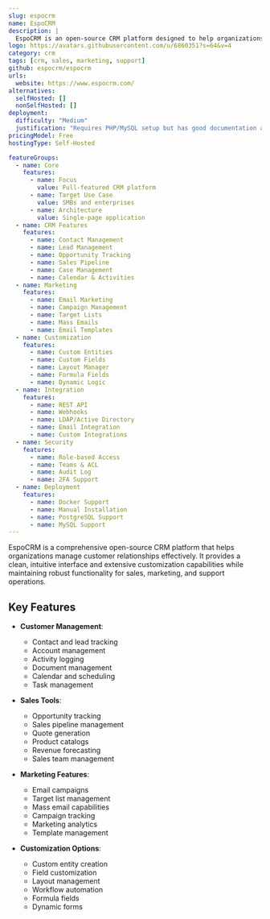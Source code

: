 ```yaml
---
slug: espocrm
name: EspoCRM
description: |
  EspoCRM is an open-source CRM platform designed to help organizations build and maintain strong customer relationships, providing tools for managing leads, contacts, sales opportunities, marketing campaigns, and support cases.
logo: https://avatars.githubusercontent.com/u/6860351?s=64&v=4
category: crm
tags: [crm, sales, marketing, support]
github: espocrm/espocrm
urls:
  website: https://www.espocrm.com/
alternatives:
  selfHosted: []
  nonSelfHosted: []
deployment:
  difficulty: "Medium"
  justification: "Requires PHP/MySQL setup but has good documentation and multiple installation options."
pricingModel: Free
hostingType: Self-Hosted

featureGroups:
  - name: Core
    features:
      - name: Focus
        value: Full-featured CRM platform
      - name: Target Use Case
        value: SMBs and enterprises
      - name: Architecture
        value: Single-page application
  - name: CRM Features
    features:
      - name: Contact Management
      - name: Lead Management
      - name: Opportunity Tracking
      - name: Sales Pipeline
      - name: Case Management
      - name: Calendar & Activities
  - name: Marketing
    features:
      - name: Email Marketing
      - name: Campaign Management
      - name: Target Lists
      - name: Mass Emails
      - name: Email Templates
  - name: Customization
    features:
      - name: Custom Entities
      - name: Custom Fields
      - name: Layout Manager
      - name: Formula Fields
      - name: Dynamic Logic
  - name: Integration
    features:
      - name: REST API
      - name: Webhooks
      - name: LDAP/Active Directory
      - name: Email Integration
      - name: Custom Integrations
  - name: Security
    features:
      - name: Role-based Access
      - name: Teams & ACL
      - name: Audit Log
      - name: 2FA Support
  - name: Deployment
    features:
      - name: Docker Support
      - name: Manual Installation
      - name: PostgreSQL Support
      - name: MySQL Support
---
```


EspoCRM is a comprehensive open-source CRM platform that helps organizations manage customer relationships effectively. It provides a clean, intuitive interface and extensive customization capabilities while maintaining robust functionality for sales, marketing, and support operations.

## Key Features

- **Customer Management**:

  - Contact and lead tracking
  - Account management
  - Activity logging
  - Document management
  - Calendar and scheduling
  - Task management

- **Sales Tools**:

  - Opportunity tracking
  - Sales pipeline management
  - Quote generation
  - Product catalogs
  - Revenue forecasting
  - Sales team management

- **Marketing Features**:

  - Email campaigns
  - Target list management
  - Mass email capabilities
  - Campaign tracking
  - Marketing analytics
  - Template management

- **Customization Options**:
  - Custom entity creation
  - Field customization
  - Layout management
  - Workflow automation
  - Formula fields
  - Dynamic forms
